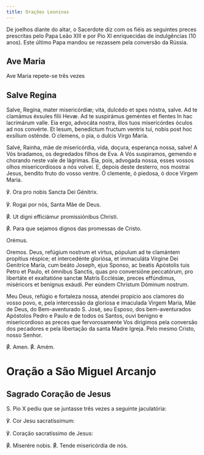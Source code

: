 ```yaml
---
title: Orações Leoninas
---
```


<aside>
  De joelhos diante do altar, o Sacerdote diz com os fiéis as seguintes preces
  prescritas pelo Papa Leão XIII e por Pio XI enriquecidas de indulgências (10
  anos). Este último Papa mandou se rezassem pela conversão da Rússia.
</aside>


## Ave Maria

<aside>Ave Maria repete-se três vezes</aside>

<AveMaria />

## Salve Regina

<div class="side-by-side not-content">

Salve, Regína, mater misericórdiæ; vita, dulcédo et spes nóstra, salve. Ad
    te clamámus éxsules fílii Hevæ. Ad te suspirámus geméntes et flentes In hac
    lacrimárum valle. Eia ergo, advocáta nostra, illos tuos misericórdes óculos
    ad nos convérte. Et Iesum, benedíctum fructum ventris tui, nobis post hoc
    exsílium osténde. O clemens, o pia, o dulcis Virgo María.

Salvé, Rainha, mãe de misericórdia, vida, doçura, esperança nossa, salve! A
    Vós bradamos, os degredados filhos de Eva. A Vós suspiramos, gemendo e
    chorando neste vale de lágrimas. Eia, pois, advogada nossa, esses vossos
    olhos misericordiosos a nós volvei. E, depois deste desterro, nos mostrai
    Jesus, bendito fruto do vosso ventre. Ó clemente, ó piedosa, ó doce Virgem
    Maria.

℣. Ora pro nobis Sancta Dei Génitrix.

℣. Rogai por nós, Santa Mãe de Deus.

<span class="text-red-500">℟.</span> Ut digni efficiámur promissiónibus
    Christi.

<span class="text-red-500">℟.</span> Para que sejamos dignos das promessas
    de Cristo.

<span class="text-red-500 text-center">Orémus.</span>

<span class="text-red-500 text-center">Oremos.</span>
  Deus, refúgium nostrum et virtus, pópulum ad te clamántem propítius réspice;
    et intercedénte gloriósa, et immaculáta Vírgine Dei Genitríce María, cum
    beáto Joseph, ejus Sponso, ac beatis Apóstolis tuis Petro et Paulo, et
    ómnibus Sanctis, quas pro conversióne peccatórum, pro libertáte et
    exaltatióne sanctæ Matris Ecclésiæ, preces effúndimus, miséricors et
    benígnus exáudi. Per eúndem Christum Dóminum nostrum.

Meu Deus, refúgio e fortaleza nossa, atendei propício aos clamores do vosso
    povo, e, pela intercessão da gloriosa e imaculada Virgem Maria, Mãe de Deus,
    do Bem-aventurado S. José, seu Esposo, dos bem-aventurados Apóstolos Pedro e
    Paulo e de todos os Santos, ouvi benigno e misericordioso as preces que
    fervorosamente Vos dirigimos pela conversão dos pecadores e pela libertação
    da santa Madre Igreja. Pelo mesmo Cristo, nosso Senhor.

<span class="text-red-500">℟.</span> Amen.
  <span class="text-red-500">℟.</span> Amém.

</div>


# Oração a São Miguel Arcanjo

<SaoMiguel />

## Sagrado Coração de Jesus

<aside>S. Pio X pediu que se juntasse três vezes a seguinte jaculatória:</aside>

<div class="side-by-side not-content">

℣. Cor Jesu sacratíssimum:

℣. Coração sacratíssimo de Jesus:

<span class="text-red-500">℟.</span> Miserére nobis.
  <span class="text-red-500">℟.</span> Tende misericórdia de nós.

</div>
